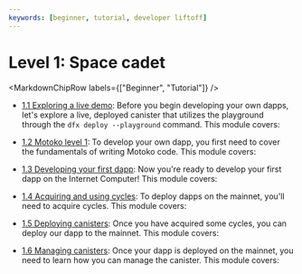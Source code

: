 ```yaml
---
keywords: [beginner, tutorial, developer liftoff]
---
```



# Level 1: Space cadet

<MarkdownChipRow labels={["Beginner", "Tutorial"]} />

- [1.1 Exploring a live demo](/docs/tutorials/developer-liftoff/level-1/1.1-live-demo): Before you begin developing your own dapps, let's explore a live, deployed canister that utilizes the playground through the `dfx deploy --playground` command. This module covers:


- [1.2 Motoko level 1](/docs/tutorials/developer-liftoff/level-1/1.2-motoko-lvl1): To develop your own dapp, you first need to cover the fundamentals of writing Motoko code. This module covers:


- [1.3 Developing your first dapp](/docs/tutorials/developer-liftoff/level-1/1.3-first-dapp): Now you're ready to develop your first dapp on the Internet Computer! This module covers:


- [1.4 Acquiring and using cycles](/docs/tutorials/developer-liftoff/level-1/1.4-using-cycles): To deploy dapps on the mainnet, you'll need to acquire cycles. This module covers:


- [1.5 Deploying canisters](/docs/tutorials/developer-liftoff/level-1/1.5-deploying-canisters): Once you have acquired some cycles, you can deploy our dapp to the mainnet. This module covers:

- [1.6 Managing canisters](/docs/tutorials/developer-liftoff/level-1/1.6-managing-canisters): Once your dapp is deployed on the mainnet, you need to learn how you can manage the canister. This module covers:

